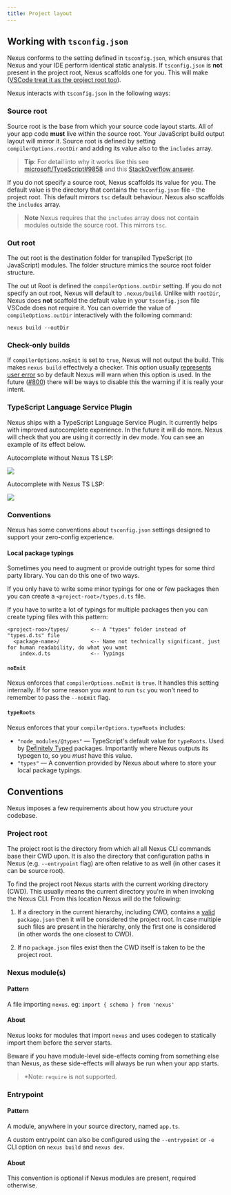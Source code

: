 ```yaml
---
title: Project layout
---
```


## Working with `tsconfig.json`

Nexus conforms to the setting defined in `tsconfig.json`, which ensures that Nexus and your IDE perform identical static analysis. If `tsconfig.json` is **not** present in the project root, Nexus scaffolds one for you. This will make ([VSCode treat it as the project root too](https://vscode.readthedocs.io/en/latest/languages/typescript/#typescript-files-and-projects)).

Nexus interacts with `tsconfig.json` in the following ways:

### Source root

Source root is the base from which your source code layout starts. All of your app code **must** live within the source root. Your JavaScript build output layout will mirror it. Source root is defined by setting `compilerOptions.rootDir` and adding its value also to the `includes` array.

> **Tip**: For detail into why it works like this see [microsoft/TypeScript#9858](https://github.com/microsoft/TypeScript/issues/9858#issuecomment-533287263) and this [StackOverflow answer](https://stackoverflow.com/questions/57333825/can-you-pull-in-excludes-includes-options-in-typescript-compiler-api).

If you do not specify a source root, Nexus scaffolds its value for you. The default value is the directory that contains the `tsconfig.json` file - the project root. This default mirrors `tsc` default behaviour. Nexus also scaffolds the `includes` array.

> **Note** Nexus requires that the `includes` array does not contain modules outside the source root. This mirrors `tsc`.

### Out root

The out root is the destination folder for transpiled TypeScript (to JavaScript) modules. The folder structure mimics the source root folder structure.

The out ut Root is defined the `compilerOptions.outDir` setting. If you do not specify an out root, Nexus will default to `.nexus/build`. Unlike with `rootDir`, Nexus does **not** scaffold the default value in your `tsconfig.json` file VSCode does not require it. You can override the value of `compileOptions.outDir` interactively with the following command:

```bash-symbol
nexus build --outDir
```

### Check-only builds

If `compilerOptions.noEmit` is set to `true`, Nexus will not output the build. This makes `nexus build` effectively a checker. This option usually [represents user error](https://github.com/graphql-nexus/nexus/issues/702) so by default Nexus will warn when this option is used. In the future ([#800](https://github.com/graphql-nexus/nexus/issues/800)) there will be ways to disable this the warning if it is really your intent.

### TypeScript Language Service Plugin

Nexus ships with a TypeScript Language Service Plugin. It currently helps with improved autocomplete experience. In the future it will do more. Nexus will check that you are using it correctly in dev mode. You can see an example of its effect below.

Autocomplete without Nexus TS LSP:

![](https://user-images.githubusercontent.com/284476/82776800-1bbe0e00-9e1a-11ea-83a1-eb175b11a2ca.png)

Autocomplete with Nexus TS LSP:

![](https://user-images.githubusercontent.com/284476/82776802-1cef3b00-9e1a-11ea-88c3-065869407380.png)

### Conventions

Nexus has some conventions about `tsconfig.json` settings designed to support your zero-config experience.

#### Local package typings

Sometimes you need to augment or provide outright types for some third party library. You can do this one of two ways.

If you only have to write some minor typings for one or few packages then you can create a `<project-root>/types.d.ts` file.

If you have to write a lot of typings for multiple packages then you can create typing files with this pattern:

```
<project-roo>/types/       <-- A "types" folder instead of "types.d.ts" file
  <package-name>/          <-- Name not technically significant, just for human readability, do what you want
    index.d.ts             <-- Typings
```

#### `noEmit`

Nexus enforces that `compilerOptions.noEmit` is `true`. It handles this setting internally. If for some reason you want to run `tsc` you won't need to remember to pass the `--noEmit` flag.

#### `typeRoots`

Nexus enforces that your `compilerOptions.typeRoots` includes:

- `"node_modules/@types"` –– TypeScript's default value for `typeRoots`. Used by [Definitely Typed](https://github.com/DefinitelyTyped/DefinitelyTyped) packages. Importantly where Nexus outputs its typegen to, so you _must_ have this value.
- `"types"` –– A convention provided by Nexus about where to store your local package typings.

## Conventions

Nexus imposes a few requirements about how you structure your codebase.

### Project root

The project root is the directory from which all all Nexus CLI commands base their CWD upon. It is also the directory that configuration paths in Nexus (e.g. `--entrypoint` flag) are often relative to as well (in other cases it can be source root).

To find the project root Nexus starts with the current working directory (CWD). This usually means the current directory you're in when invoking the Nexus CLI. From this location Nexus will do the following:

1. If a directory in the current hierarchy, including CWD, contains a [valid](https://docs.npmjs.com/creating-a-package-json-file#required-name-and-version-fields) `package.json` then it will be considered the project root. In case multiple such files are present in the hierarchy, only the first one is considered (in other words the one closest to CWD).

2. If no `package.json` files exist then the CWD itself is taken to be the project root.

### Nexus module(s)

#### Pattern

A file importing `nexus`. eg: `import { schema } from 'nexus'`

#### About

Nexus looks for modules that import `nexus` and uses codegen to statically import them before the server starts.

Beware if you have module-level side-effects coming from something else than Nexus, as these side-effects will always be run when your app starts.

> \*Note: `require` is not supported.

### Entrypoint

#### Pattern

A module, anywhere in your source directory, named `app.ts`.

A custom entrypoint can also be configured using the `--entrypoint` or `-e` CLI option on `nexus build` and `nexus dev`.

#### About

This convention is optional if Nexus modules are present, required otherwise.
